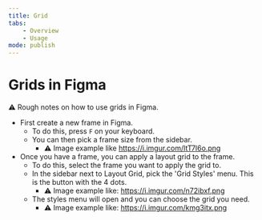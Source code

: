 ```yaml
---
title: Grid
tabs:
    - Overview
    - Usage
mode: publish
---
```



# Grids in Figma

:warning: Rough notes on how to use grids in Figma. 

* First create a new frame in Figma. 
    * To do this, press `F` on your keyboard. 
    * You can then pick a frame size from the sidebar. 
        * :warning: Image example like https://i.imgur.com/ltT7I6o.png 
* Once you have a frame, you can apply a layout grid to the frame. 
    * To do this, select the frame you want to apply the grid to. 
    * In the sidebar next to Layout Grid, pick the 'Grid Styles' menu. This is the button with the 4 dots.
        * :warning: Image example like: https://i.imgur.com/n72ibxf.png 
    * The styles menu will open and you can choose the grid you need.
        * :warning: Image example like: https://i.imgur.com/kmg3itx.png 
